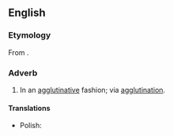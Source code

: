 ==English==

===Etymology===
From {{suffix|en|agglutinative|ly}}.

===Adverb===
{{en-adv}}

# In an [[agglutinative]] fashion; via [[agglutination]].

====Translations====
{{trans-top}}
{{trans-mid}}
* Polish: {{t|pl|aglutynacyjnie}}
{{trans-bottom}}
